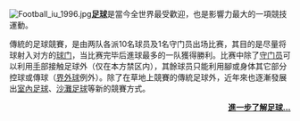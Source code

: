 <!-- 由於系統有bug, 會使圖片後首段行距異常縮減, 故首段第一行文字尾端應換行或單獨成一段落 -->
[[File:Football_iu_1996.jpg|left]]'''[[足球|足球]]'''是當今全世界最受歡迎，也是影響力最大的一項競技運動。

傳統的足球競賽，是由两队各派10名球员及1名守门员出场比赛，其目的是尽量将球射入对方的[[球门|球门]]，当比赛完毕后進球最多的一队獲得勝利。比赛中除了[[守门员|守门员]]可以利用[[手|手]]部接触足球外（仅在本方禁区内），其餘球员只能利用腳或身体其它部分控球或傳球（[[界外球_(足球)|界外球]]例外）。除了在草地上競賽的傳統足球外，近年來也逐漸發展出[[室內足球|室內足球]]、[[沙灘足球|沙灘足球]]等新的競賽方式。

<div align="right">
'''[[足球|進一步了解足球...]]'''
</div>